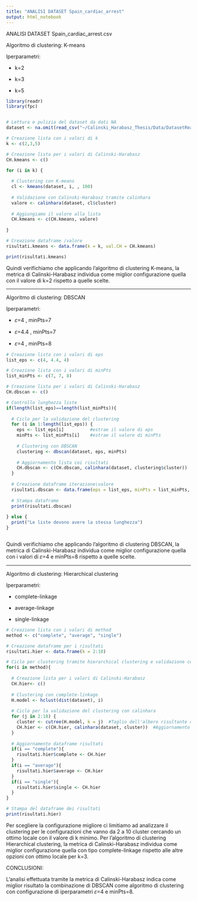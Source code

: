 ```yaml
---
title: "ANALISI DATASET Spain_cardiac_arrest"
output: html_notebook
---
```


ANALISI DATASET Spain_cardiac_arrest.csv

Algoritmo di clustering: K-means

Iperparametri:

-   k=2

-   k=3

-   k=5
 
```r
library(readr)
library(fpc) 


# Lettura e pulizia del dataset da dati NA
dataset <- na.omit(read_csv("~/Calinski_Harabasz_Thesis/Data/DatasetReali/journal.pone.0175818_S1Dataset_Spain_cardiac_arrest_EDITED..csv"))

# Creazione lista con i valori di k
k <- c(2,3,5)

# Creazione lista per i valori di Calinski-Harabasz
CH.kmeans <- c()

for (i in k) {
  
  # Clustering con K-means
  cl <- kmeans(dataset, i, , 100)
  
  # Validazione con Calinski-Harabasz tramite calinhara
  valore <- calinhara(dataset, cl$cluster)
  
  # Aggiungiamo il valore alla lista
  CH.kmeans <- c(CH.kmeans, valore)
  
}

# Creazione dataframe /valore
risultati.kmeans <- data.frame(k = k, val.CH = CH.kmeans)

print(risultati.kmeans)

```

Quindi verifichiamo che applicando l'algoritmo di clustering K-means, la metrica di Calinski-Harabasz individua come miglior configurazione quella con il valore di k=2 rispetto a quelle scelte.



------------------------------------------------------------------------

Algoritmo di clustering: DBSCAN

Iperparametri:

-   𝜀=4 , minPts=7

-   𝜀=4.4 , minPts=7 

-   𝜀=4 , minPts=8


```r

# Creazione lista con i valori di eps
list_eps <- c(4, 4.4, 4)

# Creazione lista con i valori di minPts
list_minPts <- c(7, 7, 8)

# Creazione lista per i valori di Calinski-Harabasz
CH.dbscan <- c()

# Controllo lunghezza liste
if(length(list_eps)==length(list_minPts)){
  
  # Ciclo per la validazione del clustering
  for (i in 1:length(list_eps)) { 
    eps <- list_eps[i]          #estrae il valore di eps
    minPts <- list_minPts[i]    #estrae il valore di minPts
    
    # Clustering con DBSCAN 
    clustering <- dbscan(dataset, eps, minPts)
    
    # Aggiornamento lista coi risultati
    CH.dbscan <- c(CH.dbscan, calinhara(dataset, clustering$cluster))
  }
  
  # Creazione dataframe iterazione\valore
  risultati.dbscan <- data.frame(eps = list_eps, minPts = list_minPts, val.CH = CH.dbscan)
  
  # Stampa dataframe 
  print(risultati.dbscan)
  
} else {
  print("Le liste devono avere la stessa lunghezza")  
}



```

Quindi verifichiamo che applicando l'algoritmo di clustering DBSCAN, la metrica di Calinski-Harabasz individua come miglior configurazione quella con i valori di 𝜀=4 e minPts=8  rispetto a quelle scelte.

------------------------------------------------------------------------

Algoritmo di clustering: Hierarchical clustering

Iperparametri:

-   complete-linkage

-   average-linkage

-   single-linkage


```r

# Creazione lista con i valori di method
method <- c("complete", "average", "single")

# Creazione dataframe per i risultati
risultati.hier <- data.frame(k = 2:10)

# Ciclo per clustering tramite hierarchical clustering e validazione con calinhara
for(i in method){
  
  # Creazione lista per i valori di Calinski-Harabasz 
  CH.hier<- c()
  
  # Clustering con complete-linkage
  H.model <- hclust(dist(dataset), i)
  
  # Ciclo per la validazione del clustering con calinhara
  for (j in 2:10) {
    cluster <- cutree(H.model, k = j)  #Taglio dell'albero risultante dal clustering
    CH.hier <- c(CH.hier, calinhara(dataset, cluster))  #Aggiornamento lista coi risultati
  }
  
  # Aggiornamento dataframe risultati
  if(i == "complete"){
    risultati.hier$complete <- CH.hier 
  }
  if(i == "average"){
    risultati.hier$average <- CH.hier 
  }
  if(i == "single"){
    risultati.hier$single <- CH.hier 
  }
}

# Stampa del dataframe dei risultati
print(risultati.hier)

```

Per scegliere la configurazione migliore ci limitiamo ad analizzare il clustering per le configurazioni che vanno da 2 a 10 cluster cercando un ottimo locale con il valore di k minimo.
Per l'algoritmo di clustering Hierarchical clustering, la metrica di Calinski-Harabasz individua come miglior configurazione quella con tipo complete-linkage rispetto alle altre opzioni con ottimo locale per k=3.

CONCLUSIONI:

L'analisi effettuata tramite la metrica di Calinski-Harabasz indica come miglior risultato la combinazione di DBSCAN come algoritmo di clustering con configurazione di iperparametri 𝜀=4 e minPts=8.
